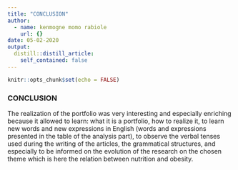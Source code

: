 ```yaml
---
title: "CONCLUSION"
author:
  - name: kenmogne momo rabiole
    url: {}
date: 05-02-2020
output:
  distill::distill_article:
    self_contained: false
---
```


```r
knitr::opts_chunk$set(echo = FALSE)
```

### CONCLUSION 
The realization of the portfolio was very interesting and especially enriching because it allowed to learn: what it is a portfolio, how to realize it, to learn new words and new expressions in English (words and expressions presented in the table of the analysis part), to observe the verbal tenses used during the writing of the articles, the grammatical structures, and especially to be informed on the evolution of the research on the chosen theme which is here the relation between nutrition and obesity.
